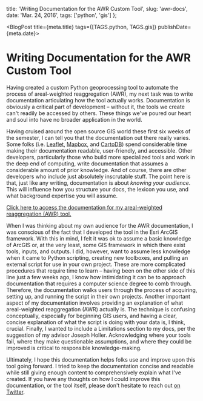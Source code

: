 
  title: 'Writing Documentation for the AWR Custom Tool',
  slug: 'awr-docs',
  date: 'Mar. 24, 2016',
  tags: ['python', 'gis']
};

<BlogPost title={meta.title} tags={[TAGS.python, TAGS.gis]} publishDate={meta.date}>


# Writing Documentation for the AWR Custom Tool

Having created a custom Python geoprocessing tool to automate the process of areal-weighted reaggregation (AWR), my next task was to write documentation articulating how the tool actually works. Documentation is obviously a critical part of development – without it, the tools we create can't readily be accessed by others. These things we've poured our heart and soul into have no broader application in the world.

Having cruised around the open source GIS world these first six weeks of the semester, I can tell you that the documentation out there really varies. Some folks (i.e. [Leaflet](https://leafletjs.com/), [Mapbox](https://www.mapbox.com/), and [CartoDB](https://carto.com/)) spend considerable time making their documentation readable, user-friendly, and accessible. Other developers, particularly those who build more specialized tools and work in the deep end of computing, write documentation that assumes a considerable amount of prior knowledge. And of course, there are other developers who include just absolutely inscrutable stuff. The point here is that, just like any writing, documentation is about _knowing your audience_. This will influence how you structure your docs, the lexicon you use, and what background expertise you will assume.

[Click here to access the documentation for my areal-weighted reaggregation (AWR) tool.](/thoughts/awr-docs/awr-documentation.pdf)

When I was thinking about my own audience for the AWR documentation, I was conscious of the fact that I developed the tool in the Esri ArcGIS framework. With this in mind, I felt it was ok to assume a basic knowledge of ArcGIS or, at the very least, some GIS framework in which there exist tools, inputs, and outputs. I did, however, want to assume less knowledge when it came to Python scripting, creating new toolboxes, and pulling an external script for use in your own project. These are more complicated procedures that require time to learn – having been on the other side of this line just a few weeks ago, I know how intimidating it can be to approach documentation that requires a computer science degree to comb through. Therefore, the documentation walks users through the process of acquiring, setting up, and running the script in their own projects. Another important aspect of my documentation involves providing an explanation of what areal-weighted reaggregation (AWR) actually is. The technique is confusing conceptually, especially for beginning GIS users, and having a clear, concise explanation of what the script is doing with your data is, I think, crucial. Finally, I wanted to include a Limitations section to my docs, per the suggestion of my advisor Joseph Holler. Acknowledging where your tools fail, where they make questionable assumptions, and where they could be improved is critical to responsible knowledge-making.

Ultimately, I hope this documentation helps folks use and improve upon this tool going forward. I tried to keep the documentation concise and readable while still giving enough content to comprehensively explain what I've created. If you have any thoughts on how I could improve this documentation, or the tool itself, please don't hesitate to reach out [on Twitter](https://twitter.com/parker_ziegler).

</BlogPost>

